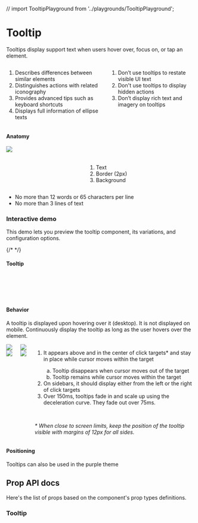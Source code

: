 
// import TooltipPlayground from '../playgrounds/TooltipPlayground';

<Meta title="Components/Tooltip" />

<div class="docs-title">
  <div>
    <h1 class="docs-title__text">Tooltip</h1>
  </div>
</div>

<div class="docs-content">
  <p>Tooltips display support text when users hover over, focus on, or tap an element.</p>


<div class="columns">
  <div class="column">
    <ol>
      <li>Describes differences between similar elements</li>
      <li>Distinguishes actions with related iconography</li>
      <li>Provides advanced tips such as keyboard shortcuts</li>
      <li>Displays full information of ellipse texts</li>
    </ol>
  </div>
  <div class="column">
    <ol>
      <li class="li--red">Don’t use tooltips to restate visible UI text</li>
      <li class="li--red">Don't use tooltips to display hidden actions</li>
      <li class="li--red">Don’t display rich text and imagery on tooltips</li>
    </ol>
  </div>
</div>

<h4>Anatomy</h4>
<div class="columns">
    <div class="column">
        <img src="docs/tooltip/tooltip-anatomy.png" />
    </div>
    <div class="column">
        <br />
        <br />
        <ol>
         <li>Text</li>
         <li>Border (2px)</li>
         <li>Background</li>
        </ol>
    </div>
</div>

<div>
  <ul>
    <li class="li--red">No more than 12 words or 65 characters per line</li>
    <li class="li--red">No more than 3 lines of text</li>
  </ul>
</div>


### Interactive demo

This demo lets you preview the tooltip component, its variations, and configuration options.


<Preview>
  <Story name="InteractiveDemo">
    <Fragment>{/* <TooltipPlayground /> */}</Fragment>
  </Story>
</Preview>

#### Tooltip

<Preview>
  <Story name="Tooltip">
    <Fragment>
      <Tooltip id="tooltip-1" text="Black tooltip" />
      <br />
      <br />
      <Tooltip id="tooltip-2" text="Teal tooltip" />
      <br />
      <br />
      <Tooltip id="tooltip-3" text="Purple tooltip" />
    </Fragment>
  </Story>
</Preview>

#### Behavior

A tooltip is displayed upon hovering over it (desktop). It is not displayed on mobile.
Continuously display the tooltip as long as the user hovers over the element. 

<div class="columns">
    <div class="column">
        <div class="columns">
            <div class="column">
                <img src="docs/tooltip/examples/edge do.png" />
                <img src="docs/tooltip/examples/edge dont.png" />
            </div>
            <div class="column">
                <img src="docs/tooltip/examples/sidebar do.png" />
                <img src="docs/tooltip/examples/sidebar dont.png" />
            </div>
        </div>
    </div>
    <div class="column">
        <ol>
         <li>It appears above and in the center of click targets* and stay in place while cursor moves within the target </li>
         <ol type="a">
             <li>Tooltip disappears when cursor moves out of the target</li>
             <li>Tooltip remains while cursor moves within the target</li>
        </ol>
         <li>On sidebars, it should display either from the left or the right of click targets</li>
         <li>Over 150ms, tooltips fade in and scale up using the deceleration curve. They fade out over 75ms.</li>
        </ol>
        <br />
        <p class="li--red"><em>* When close to screen limits, keep the position of the tooltip visible with margins of 12px for all sides.</em></p>
    </div>
</div>


#### Positioning

Tooltips can also be used in the purple theme

<Preview>
  <Story name="Styles">
    <Fragment>
      <Tooltip className="lab-tooltip" id="tooltip-4" text="tooltip" />
    </Fragment>
  </Story>
</Preview>

## Prop API docs

Here's the list of props based on the component's prop types definitions.

### Tooltip

<Props of={Tooltip} />

</div>
